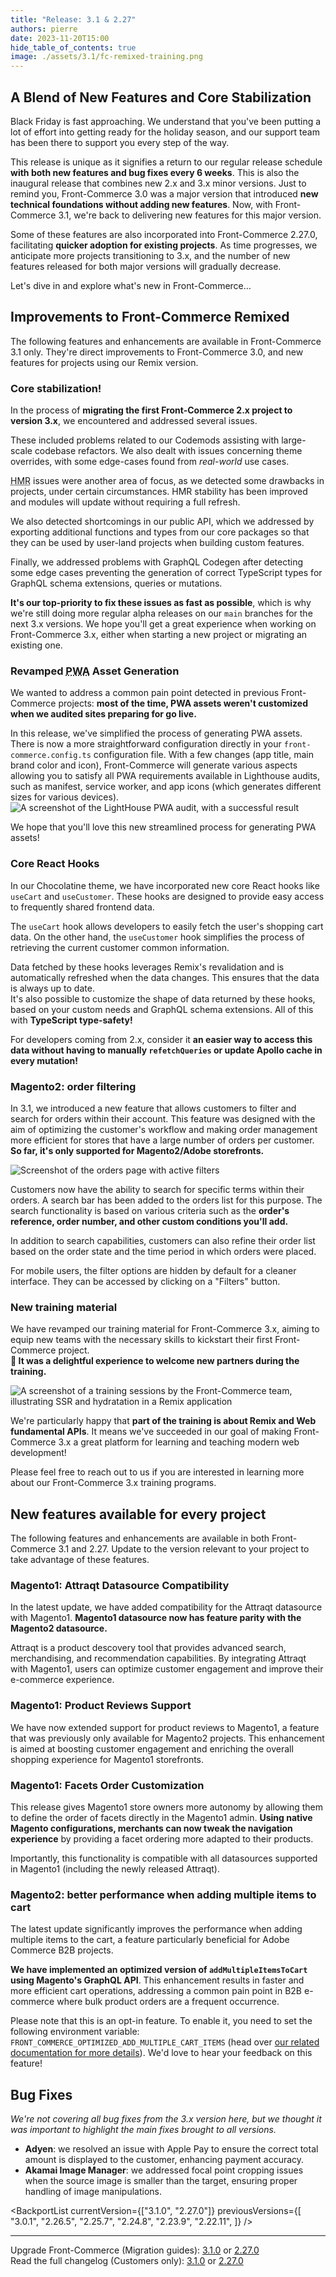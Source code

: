 ```yaml
---
title: "Release: 3.1 & 2.27"
authors: pierre
date: 2023-11-20T15:00
hide_table_of_contents: true
image: ./assets/3.1/fc-remixed-training.png
---
```


## A Blend of New Features and Core Stabilization

Black Friday is fast approaching. We understand that you've been putting a lot
of effort into getting ready for the holiday season, and our support team has
been there to support you every step of the way.

This release is unique as it signifies a return to our regular release schedule
**with both new features and bug fixes every 6 weeks**. This is also the
inaugural release that combines new 2.x and 3.x minor versions. Just to remind
you, Front-Commerce 3.0 was a major version that introduced **new technical
foundations without adding new features**. Now, with Front-Commerce 3.1, we're
back to delivering new features for this major version.

Some of these features are also incorporated into Front-Commerce 2.27.0,
facilitating **quicker adoption for existing projects**. As time progresses, we
anticipate more projects transitioning to 3.x, and the number of new features
released for both major versions will gradually decrease.

Let's dive in and explore what's new in Front-Commerce…

<!-- truncate -->


## Improvements to Front-Commerce Remixed

The following features and enhancements are available in Front-Commerce 3.1
only. They're direct improvements to Front-Commerce 3.0, and new features for
projects using our Remix version.

### Core stabilization!

In the process of **migrating the first Front-Commerce 2.x project to version
3.x**, we encountered and addressed several issues.

These included problems related to our Codemods assisting with large-scale
codebase refactors. We also dealt with issues concerning theme overrides, with
some edge-cases found from _real-world_ use cases.

<abbr title="Hot Module Replacement">HMR</abbr> issues were another area of focus,
as we detected some drawbacks in projects, under certain circumstances. HMR stability
has been improved and modules will update without requiring a full refresh.

We also detected shortcomings in our public API, which we addressed by exporting
additional functions and types from our core packages so that they can be used
by user-land projects when building custom features.

Finally, we addressed problems with GraphQL Codegen after detecting some edge
cases preventing the generation of correct TypeScript types for GraphQL schema
extensions, queries or mutations.

**It's our top-priority to fix these issues as fast as possible**, which is why
we're still doing more regular alpha releases on our `main` branches for the
next 3.x versions. We hope you'll get a great experience when working on
Front-Commerce 3.x, either when starting a new project or migrating an existing
one.

### Revamped <abbr title="Progressive Web App">PWA</abbr> Asset Generation

We wanted to address a common pain point detected in previous Front-Commerce
projects: **most of the time, PWA assets weren't customized when we audited
sites preparing for go live.**

In this release, we've simplified the process of generating PWA assets. There is
now a more straightforward configuration directly in your
`front-commerce.config.ts` configuration file. With a few changes (app title,
main brand color and icon), Front-Commerce will generate various aspects
allowing you to satisfy all PWA requirements available in Lighthouse audits,
such as manifest, service worker, and app icons (which generates different sizes
for various devices).
![A screenshot of the LightHouse PWA audit, with a successful result](assets/3.1/lh-pwa-check.png)

We hope that you'll love this new streamlined process for generating PWA assets!

### Core React Hooks

In our Chocolatine theme, we have incorporated new core React hooks like
`useCart` and `useCustomer`. These hooks are designed to provide easy access to
frequently shared frontend data.

The `useCart` hook allows developers to easily fetch the user's shopping cart
data. On the other hand, the `useCustomer` hook simplifies the process of
retrieving the current customer common information.

Data fetched by these hooks leverages Remix's revalidation and is automatically
refreshed when the data changes. This ensures that the data is always up to
date.<br /> It's also possible to customize the shape of data returned by these
hooks, based on your custom needs and GraphQL schema extensions. All of this
with **TypeScript type-safety!**

For developers coming from 2.x, consider it **an easier way to access this data
without having to manually `refetchQueries` or update Apollo cache in every
mutation!**

### Magento2: order filtering

In 3.1, we introduced a new feature that allows customers to filter and search
for orders within their account. This feature was designed with the aim of
optimizing the customer's workflow and making order management more efficient
for stores that have a large number of orders per customer. **So far, it's only
supported for Magento2/Adobe storefronts.**

![Screenshot of the orders page with active filters](assets/3.1/order-filters.png)

Customers now have the ability to search for specific terms within their orders.
A search bar has been added to the orders list for this purpose. The search
functionality is based on various criteria such as the **order's reference,
order number, and other custom conditions you'll add.**

In addition to search capabilities, customers can also refine their order list
based on the order state and the time period in which orders were placed.

For mobile users, the filter options are hidden by default for a cleaner
interface. They can be accessed by clicking on a "Filters" button.

### New training material

We have revamped our training material for Front-Commerce 3.x, aiming to equip
new teams with the necessary skills to kickstart their first Front-Commerce
project.<br />**💌 It was a delightful experience to welcome new partners during
the training.**

![A screenshot of a training sessions by the Front-Commerce team, illustrating SSR and hydratation in a Remix application](assets/3.1/fc-remixed-training.png)

We're particularly happy that **part of the training is about Remix and Web
fundamental APIs**. It means we've succeeded in our goal of making
Front-Commerce 3.x a great platform for learning and teaching modern web
development!

Please feel free to reach out to us if you are interested in learning more about
our Front-Commerce 3.x training programs.

## New features available for every project

The following features and enhancements are available in both Front-Commerce 3.1
and 2.27. Update to the version relevant to your project to take advantage of
these features.

### Magento1: Attraqt Datasource Compatibility

In the latest update, we have added compatibility for the Attraqt datasource
with Magento1. **Magento1 datasource now has feature parity with the Magento2
datasource.**

Attraqt is a product descovery tool that provides advanced search,
merchandising, and recommendation capabilities. By integrating Attraqt with
Magento1, users can optimize customer engagement and improve their e-commerce
experience.

### Magento1: Product Reviews Support

We have now extended support for product reviews to Magento1, a feature that was
previously only available for Magento2 projects. This enhancement is aimed at
boosting customer engagement and enriching the overall shopping experience for
Magento1 storefronts.

### Magento1: Facets Order Customization

This release gives Magento1 store owners more autonomy by allowing them to
define the order of facets directly in the Magento1 admin. **Using native
Magento configurations, merchants can now tweak the navigation experience** by
providing a facet ordering more adapted to their products.

Importantly, this functionality is compatible with all datasources supported in
Magento1 (including the newly released Attraqt).

### Magento2: better performance when adding multiple items to cart

The latest update significantly improves the performance when adding multiple
items to the cart, a feature particularly beneficial for Adobe Commerce B2B
projects.

**We have implemented an optimized version of `addMultipleItemsToCart` using
Magento's GraphQL API**. This enhancement results in faster and more efficient
cart operations, addressing a common pain point in B2B e-commerce where bulk
product orders are a frequent occurrence.

Please note that this is an opt-in feature. To enable it, you need to set the
following environment variable:
`FRONT_COMMERCE_OPTIMIZED_ADD_MULTIPLE_CART_ITEMS` (head over
[our related documentation for more details](/docs/2.x/magento2/advanced#optimized-add-multiple-products-to-the-cart)).
We'd love to hear your feedback on this feature!

## Bug Fixes

_We're not covering all bug fixes from the 3.x version here, but we thought it
was important to highlight the main fixes brought to all versions._

- **Adyen**: we resolved an issue with Apple Pay to ensure the correct total
  amount is displayed to the customer, enhancing payment accuracy.
- **Akamai Image Manager**: we addressed focal point cropping issues when the
  source image is smaller than the target, ensuring proper handling of image
  manipulations.

<BackportList
  currentVersion={["3.1.0", "2.27.0"]}
  previousVersions={[
    "3.0.1",
    "2.26.5",
    "2.25.7",
    "2.24.8",
    "2.23.9",
    "2.22.11",
  ]}
/>

<hr />

<ChangelogFooter>

Upgrade Front-Commerce (Migration guides):
[3.1.0](/docs/remixed/upgrade/migration-guides/3.0-3.1) or
[2.27.0](/docs/2.x/appendices/migration-guides#2260---2270)<br /> Read the full
changelog (Customers only):
[3.1.0](https://gitlab.blackswift.cloud/front-commerce/front-commerce/-/releases/3.1.0)
or
[2.27.0](https://gitlab.blackswift.cloud/front-commerce/front-commerce/-/releases/2.27.0)

</ChangelogFooter>
